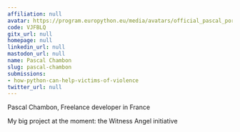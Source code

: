 ```yaml
---
affiliation: null
avatar: https://program.europython.eu/media/avatars/official_pascal_portrait_small_2IhamOU.jpg
code: VJFBLQ
gitx_url: null
homepage: null
linkedin_url: null
mastodon_url: null
name: Pascal Chambon
slug: pascal-chambon
submissions:
- how-python-can-help-victims-of-violence
twitter_url: null
---
```


Pascal Chambon, Freelance developer in France

My big project at the moment: the Witness Angel initiative
